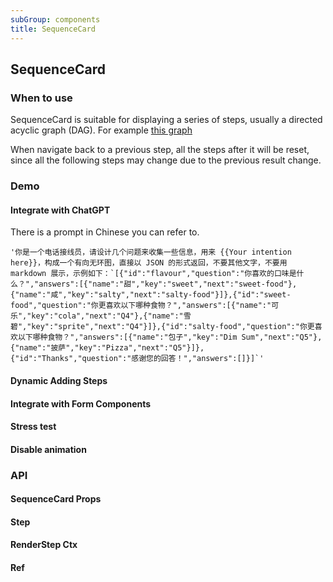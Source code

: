 ```yaml
---
subGroup: components
title: SequenceCard
---
```


## SequenceCard

### When to use

SequenceCard is suitable for displaying a series of steps, usually a directed acyclic graph (DAG). For example [this graph](https://lf3-static.bytednsdoc.com/obj/eden-cn/fvyaeh7pfuhpaps/dag.png)

When navigate back to a previous step, all the steps after it will be reset, since all the following steps may change due to the previous result change.

### Demo

#### Integrate with ChatGPT

<Demo src="../demo/SequenceCard/chatGpt.tsx" />

There is a prompt in Chinese you can refer to.

```
'你是一个电话接线员，请设计几个问题来收集一些信息，用来 {{Your intention here}}，构成一个有向无环图，直接以 JSON 的形式返回，不要其他文字，不要用 markdown 展示，示例如下：`[{"id":"flavour","question":"你喜欢的口味是什么？","answers":[{"name":"甜","key":"sweet","next":"sweet-food"},{"name":"咸","key":"salty","next":"salty-food"}]},{"id":"sweet-food","question":"你更喜欢以下哪种食物？","answers":[{"name":"可乐","key":"cola","next":"Q4"},{"name":"雪碧","key":"sprite","next":"Q4"}]},{"id":"salty-food","question":"你更喜欢以下哪种食物？","answers":[{"name":"包子","key":"Dim Sum","next":"Q5"},{"name":"披萨","key":"Pizza","next":"Q5"}]},{"id":"Thanks","question":"感谢您的回答！","answers":[]}]`'
```

#### Dynamic Adding Steps

<Demo src="../demo/SequenceCard/dynamicSteps.tsx" />

#### Integrate with Form Components

<Demo src="../demo/SequenceCard/inputComponent.tsx" />

#### Stress test

<Demo src="../demo/SequenceCard/stressTest.tsx" />

#### Disable animation

<Demo src="../demo/SequenceCard/noAnimation.tsx" />

### API

#### SequenceCard Props

<TsInfo src="../../src/components/SequenceCard/index.tsx" name="Props" />

#### Step

<TsInfo src="../../src/components/SequenceCard/index.tsx" name="Step" />

#### RenderStep Ctx

<TsInfo src="../../src/components/SequenceCard/index.tsx" name="Ctx" />

#### Ref

<TsInfo src="../../src/components/SequenceCard/index.tsx" name="Ref" />
